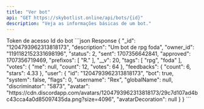 ```yaml
---
title: "Ver bot"
api: "GET https://skybotlist.online/api/bots/{id}"
description: "Veja as informações básicas de um bot."
---
```


<ParamField header="Authorization" type="string">
Token de acesso
</ParamField>
<ParamField type="string" path="id" required>
  Id do bot
</ParamField>

<ResponseExample>
```json Response
{
		"_id": "1204793962313818173",
		"description": "Um bot de rpg foda",
		"owner_id": "1191182152331698196",
		"status": 2,
		"sent": 1707356642841,
		"approved": 1707356719469,
		"prefixos": [
			"R."
		],
		"__v": 20,
		"tags": [
			"rpg",
			"foda"
		],
		"votes": {
			"me": null,
			"count": 12,
			"votes": 64
		},
		"feedbacks": {
			"count": 6,
			"stars": 4.33
		},
		"user": {
			"id": "1204793962313818173",
			"bot": true,
			"system": false,
			"flags": 0,
			"username": "Rex",
			"globalName": null,
			"discriminator": "5873",
			"avatar": "https://cdn.discordapp.com/avatars/1204793962313818173/29c7d107ad4bc43cca4a0d85097435da.png?size=4096",
			"avatarDecoration": null
		}
	}
```
</ResponseExample>